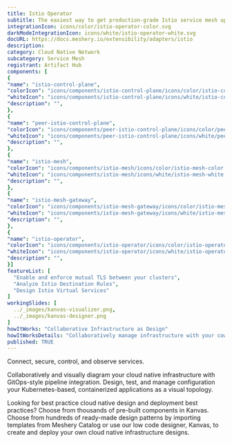 ```yaml
---
title: Istio Operator
subtitle: The easiest way to get production-grade Istio service mesh up and running
integrationIcon: icons/color/istio-operator-color.svg
darkModeIntegrationIcon: icons/white/istio-operator-white.svg
docURL: https://docs.meshery.io/extensibility/adapters/istio
description: 
category: Cloud Native Network
subcategory: Service Mesh
registrant: Artifact Hub
components: [
{
"name": "istio-control-plane",
"colorIcon": "icons/components/istio-control-plane/icons/color/istio-control-plane-color.svg",
"whiteIcon": "icons/components/istio-control-plane/icons/white/istio-control-plane-white.svg",
"description": "",
},
{
"name": "peer-istio-control-plane",
"colorIcon": "icons/components/peer-istio-control-plane/icons/color/peer-istio-control-plane-color.svg",
"whiteIcon": "icons/components/peer-istio-control-plane/icons/white/peer-istio-control-plane-white.svg",
"description": "",
},
{
"name": "istio-mesh",
"colorIcon": "icons/components/istio-mesh/icons/color/istio-mesh-color.svg",
"whiteIcon": "icons/components/istio-mesh/icons/white/istio-mesh-white.svg",
"description": "",
},
{
"name": "istio-mesh-gateway",
"colorIcon": "icons/components/istio-mesh-gateway/icons/color/istio-mesh-gateway-color.svg",
"whiteIcon": "icons/components/istio-mesh-gateway/icons/white/istio-mesh-gateway-white.svg",
"description": "",
},
{
"name": "istio-operator",
"colorIcon": "icons/components/istio-operator/icons/color/istio-operator-color.svg",
"whiteIcon": "icons/components/istio-operator/icons/white/istio-operator-white.svg",
"description": "",
}]
featureList: [
  "Enable and enforce mutual TLS between your clusters",
  "Analyze Istio Destination Rules",
  "Design Istio Virtual Services"
]
workingSlides: [
  ../_images/kanvas-visualizer.png,
  ../_images/kanvas-designer.png
]
howItWorks: "Collaborative Infrastructure as Design"
howItWorksDetails: "Collaboratively manage infrastructure with your coworkers synchronously sharing the same designs."
published: TRUE
---
```

<p>
Connect, secure, control, and observe services.
</p>
<p>
    Collaboratively and visually diagram your cloud native infrastructure with GitOps-style pipeline integration. Design, test, and manage configuration your Kubernetes-based, containerized applications as a visual topology.
</p>
<p>
    Looking for best practice cloud native design and deployment best practices? Choose from thousands of pre-built components in Kanvas. Choose from hundreds of ready-made design patterns by importing templates from Meshery Catalog or use our low code designer, Kanvas, to create and deploy your own cloud native infrastructure designs.
</p>
